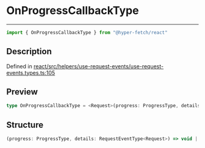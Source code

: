 

# OnProgressCallbackType

<div class="api-docs__separator" data-reactroot="">

---

</div><div class="api-docs__import" data-reactroot="">

```ts
import { OnProgressCallbackType } from "@hyper-fetch/react"
```

</div><div class="api-docs__section">

## Description

</div><div class="api-docs__description"><span class="api-docs__do-not-parse">



</span></div><p class="api-docs__definition">

Defined in [react/src/helpers/use-request-events/use-request-events.types.ts:105](https://github.com/BetterTyped/hyper-fetch/blob/c3e2c45/packages/react/src/helpers/use-request-events/use-request-events.types.ts#L105)

</p><div class="api-docs__section">

## Preview

</div><div class="api-docs__preview type single">

```ts
type OnProgressCallbackType = <Request>(progress: ProgressType, details: RequestEventType<Request>) => void | Promise<void>;
```

</div><div class="api-docs__section">

## Structure

</div><div class="api-docs__returns">

```ts
(progress: ProgressType, details: RequestEventType<Request>) => void | Promise<void>
```

</div>